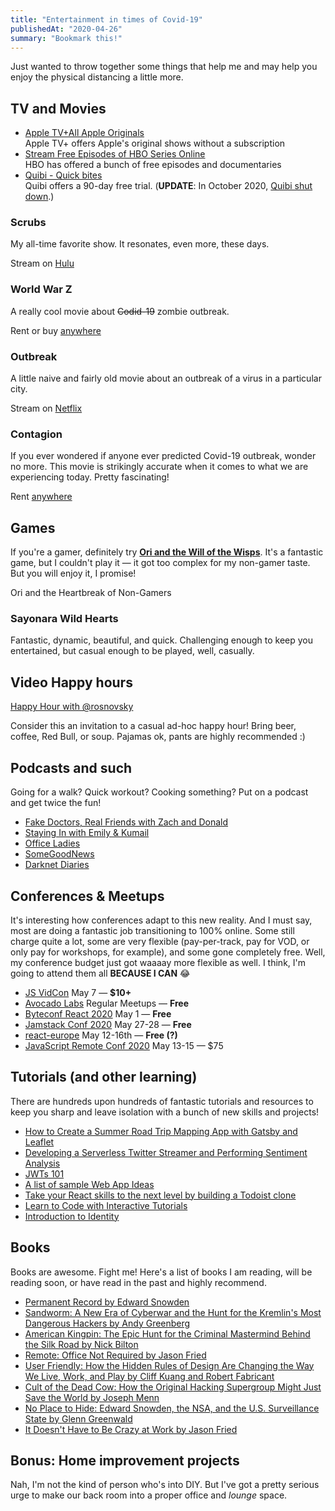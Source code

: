 ```yaml
---
title: "Entertainment in times of Covid-19"
publishedAt: "2020-04-26"
summary: "Bookmark this!"
---
```


Just wanted to throw together some things that help me and may help you enjoy the physical distancing a little more.

## TV and Movies

* [Apple TV+All Apple Originals](https://tv.apple.com/)  
Apple TV+ offers Apple's original shows without a subscription
* [Stream Free Episodes of HBO Series Online](https://www.hbo.com/watch-free-episode)  
HBO has offered a bunch of free episodes and documentaries
* [Quibi - Quick bites](https://quibi.com/)  
Quibi offers a 90-day free trial. (**UPDATE**: In October 2020, [Quibi shut down](/blog/quibi-is-sutting-down).)

### Scrubs

My all-time favorite show. It resonates, even more, these days.

Stream on [Hulu](https://www.hulu.com/series/scrubs-bba197b5-eb03-4a09-b5f6-f04c053471d7?entity_id=ef61c04b-89de-4559-a010-57be02dfe583)

### World War Z

A really cool movie about ~~Codid-19~~ zombie outbreak.

Rent or buy [anywhere](https://decider.com/movie/world-war-z/)

### Outbreak

A little naive and fairly old movie about an outbreak of a virus in a particular city.

Stream on [Netflix](https://www.netflix.com/watch/834585)

### Contagion

If you ever wondered if anyone ever predicted Covid-19 outbreak, wonder no more. This movie is strikingly accurate when it comes to what we are experiencing today. Pretty fascinating!

Rent [anywhere](https://decider.com/movie/contagion/)

## Games

If you're a gamer, definitely try [**Ori and the Will of the Wisps**](https://www.orithegame.com/). It's a fantastic game, but I couldn't play it — it got too complex for my non-gamer taste. But you will enjoy it, I promise!

Ori and the Heartbreak of Non-Gamers

### Sayonara Wild Hearts

Fantastic, dynamic, beautiful, and quick. Challenging enough to keep you entertained, but casual enough to be played, well, casually.



## Video Happy hours

[Happy Hour with @rosnovsky](https://www.eventbrite.com/e/103618537836?aff=efbneb)

Consider this an invitation to a casual ad-hoc happy hour! Bring beer, coffee, Red Bull, or soup. Pajamas ok, pants are highly recommended :)  


## Podcasts and such

Going for a walk? Quick workout? Cooking something? Put on a podcast and get twice the fun!

* [‎Fake Doctors, Real Friends with Zach and Donald](https://podcasts.apple.com/us/podcast/fake-doctors-real-friends-with-zach-and-donald/id1503559501)
* [Staying In with Emily & Kumail](https://podcasts.apple.com/us/podcast/staying-in-with-emily-kumail/id1503412182)
* [‎Office Ladies](https://podcasts.apple.com/us/podcast/office-ladies/id1480311435)
* [SomeGoodNews](https://www.youtube.com/channel/UCOe_y6KKvS3PdIfb9q9pGug)
* [‎Darknet Diaries](https://podcasts.apple.com/us/podcast/darknet-diaries/id1296350485)

## Conferences & Meetups

It's interesting how conferences adapt to this new reality. And I must say, most are doing a fantastic job transitioning to 100% online. Some still charge quite a lot, some are very flexible (pay-per-track, pay for VOD, or only pay for workshops, for example), and some gone completely free. Well, my conference budget just got waaaay more flexible as well. I think, I'm going to attend them all **BECAUSE I CAN** 😂

* [JS VidCon](https://jsvidcon.co) May 7 — **$10+**
* [Avocado Labs](https://auth0.com/events/avocado-labs-talks-episode-1/) Regular Meetups — **Free** 
* [Byteconf React 2020](https://www.byteconf.com/) May 1 — **Free**
* [Jamstack Conf 2020](https://jamstackconf.com/) May 27-28 — **Free**
* [react-europe](https://medium.com/@ReactEurope) May 12-16th — **Free (?)**
* [JavaScript Remote Conf 2020](https://devchat.tv/conferences/javascript-remote-2020/) May 13-15 — $75

## Tutorials (and other learning)

There are hundreds upon hundreds of fantastic tutorials and resources to keep you sharp and leave isolation with a bunch of new skills and projects!

* [How to Create a Summer Road Trip Mapping App with Gatsby and Leaflet](https://www.freecodecamp.org/news/how-to-create-a-summer-road-trip-mapping-app-with-gatsby-and-leaflet/)
* [Developing a Serverless Twitter Streamer and Performing Sentiment Analysis](https://medium.com/@rlenaha2/developing-a-serverless-twitter-streamer-and-performing-sentiment-analysis-58b096623a10)
* [JWTs 101](https://auth0.com/resources/videos/jwt-101)
* [A list of sample Web App Ideas](https://flaviocopes.com/sample-app-ideas/)
* [Take your React skills to the next level by building a Todoist clone](https://www.freecodecamp.org/news/react-firebase-todoist-clone/)
* [Learn to Code with Interactive Tutorials](https://scrimba.com/g/gR8PTE)
* [Introduction to Identity](https://auth0.com/docs/)

## Books

Books are awesome. Fight me! Here's a list of books I am reading, will be reading soon, or have read in the past and highly recommend.

* [Permanent Record by Edward Snowden](https://amzn.to/3547IjL)
* [Sandworm: A New Era of Cyberwar and the Hunt for the Kremlin's Most Dangerous Hackers by Andy Greenberg](https://amzn.to/3547IjL)
* [American Kingpin: The Epic Hunt for the Criminal Mastermind Behind the Silk Road by Nick Bilton](https://amzn.to/2xOheLX)
* [Remote: Office Not Required by Jason Fried](https://amzn.to/2KxhEsH)
* [User Friendly: How the Hidden Rules of Design Are Changing the Way We Live, Work, and Play by Cliff Kuang and Robert Fabricant](https://amzn.to/2yEIxbr)
* [Cult of the Dead Cow: How the Original Hacking Supergroup Might Just Save the World by Joseph Menn](https://amzn.to/2S64lUn)
* [No Place to Hide: Edward Snowden, the NSA, and the U.S. Surveillance State by Glenn Greenwald](https://amzn.to/2Y8266C)
* [It Doesn't Have to Be Crazy at Work by Jason Fried](https://amzn.to/3eX1TJJ)

## Bonus: Home improvement projects

Nah, I'm not the kind of person who's into DIY. But I've got a pretty serious urge to make our back room into a proper office and _lounge_ space.

<ImageWithAlt alt="Lounge" path="entertainment-in-times-of-covid-19/d77c6d5950fb53a84bbff3f664418876161c4ae6-2000x1500.jpg" width="2000" height="1500"  />
